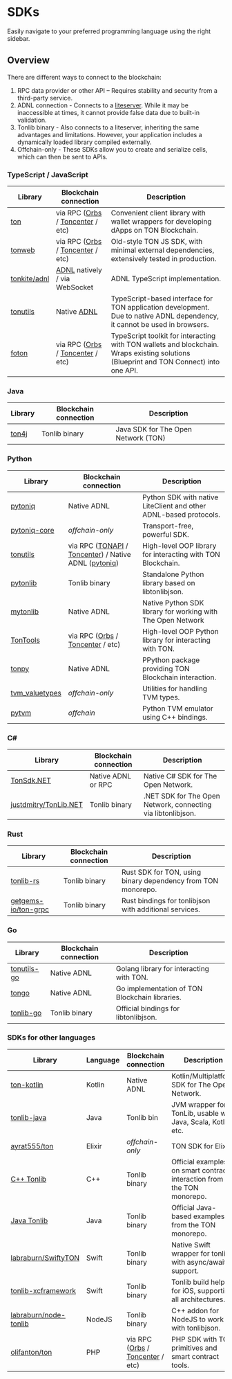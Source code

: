 # SDKs

Easily navigate to your preferred programming language using the right sidebar.


## Overview

There are different ways to connect to the blockchain:
1. RPC data provider or other API – Requires stability and security from a third-party service.
2. ADNL connection - Connects to a [liteserver](/v3/guidelines/nodes/running-nodes/liteserver-node). While it may be inaccessible at times, it cannot provide false data due to built-in validation.
3. Tonlib binary - Also connects to a liteserver, inheriting the same advantages and limitations. However, your application includes a dynamically loaded library compiled externally.
4. Offchain-only - These SDKs allow you to create and serialize cells, which can then be sent to APIs.


### TypeScript / JavaScript

| Library |	Blockchain connection |	Description |
|---------|------------------|--------------|
|[ton](https://github.com/ton-org/ton)|via RPC ([Orbs](https://www.orbs.com/ton-access/) / [Toncenter](https://toncenter.com/api/v2/) / etc)|Convenient client library with wallet wrappers for developing dApps on TON Blockchain.|
|[tonweb](https://github.com/toncenter/tonweb)|via RPC ([Orbs](https://www.orbs.com/ton-access/) / [Toncenter](https://toncenter.com/api/v2/) / etc)|Old-style TON JS SDK, with minimal external dependencies, extensively tested in production.|
|[tonkite/adnl](https://github.com/tonkite/adnl)|[ADNL](/v3/documentation/network/protocols/adnl/adnl-tcp) natively / via WebSocket| ADNL TypeScript implementation. |
|[tonutils](https://github.com/thekiba/tonutils)|Native [ADNL](/v3/documentation/network/protocols/adnl/adnl-tcp)| TypeScript-based interface for TON application development. Due to native ADNL dependency, it cannot be used in browsers.|
|[foton](https://foton.sh/)|via RPC ([Orbs](https://www.orbs.com/ton-access/) / [Toncenter](https://toncenter.com/api/v2/) / etc)|TypeScript toolkit for interacting with TON wallets and blockchain. Wraps existing solutions (Blueprint and TON Connect) into one API.|

### Java
| Library |	Blockchain connection |	Description |
|---------|------------------|--------------|
| [ton4j](https://github.com/neodix42/ton4j) | Tonlib binary | Java SDK for The Open Network (TON) |


### Python

<!-- tonsdk dropped due to invalid cells serialization, it is deprecated now -->

| Library |	Blockchain connection |	Description |
|---------|------------------|--------------|
|[pytoniq](https://github.com/yungwine/pytoniq) |Native ADNL| Python SDK with native LiteClient and other ADNL-based protocols. |
|[pytoniq-core](https://github.com/yungwine/pytoniq-core) |	*offchain-only* | Transport-free, powerful SDK. |
|[tonutils](https://github.com/nessshon/tonutils) |	via RPC ([TONAPI](https://tonapi.io/api-v2) / [Toncenter](https://toncenter.com/api/v3/)) / Native ADNL ([pytoniq](https://github.com/yungwine/pytoniq))| High-level OOP library for interacting with TON Blockchain. |
|[pytonlib](https://github.com/toncenter/pytonlib)|Tonlib binary| Standalone Python library based on libtonlibjson. |
|[mytonlib](https://github.com/igroman787/mytonlib)|Native ADNL| Native Python SDK library for working with The Open Network |
|[TonTools](https://github.com/yungwine/TonTools)|via RPC ([Orbs](https://www.orbs.com/ton-access/) / [Toncenter](https://toncenter.com/api/v2/) / etc)|High-level OOP Python library for interacting with TON.|
|[tonpy](https://github.com/disintar/tonpy)|Native ADNL| PPython package providing TON Blockchain interaction. |
|[tvm_valuetypes](https://github.com/toncenter/tvm_valuetypes)|*offchain-only*| Utilities for handling TVM types. |
|[pytvm](https://github.com/yungwine/pytvm) | *offchain* | Python TVM emulator using C++ bindings. |


### C#

| Library |	Blockchain connection |	Description |
|---------|------------------|--------------|
|[TonSdk.NET](https://github.com/continuation-team/TonSdk.NET)|Native ADNL or RPC|Native C# SDK for The Open Network. |
|[justdmitry/TonLib.NET](https://github.com/justdmitry/TonLib.NET) |Tonlib binary|.NET SDK for The Open Network, connecting via libtonlibjson.|


### Rust

| Library |	Blockchain connection |	Description |
|---------|------------------|--------------|
|[tonlib-rs](https://github.com/ston-fi/tonlib-rs)|Tonlib binary| Rust SDK for TON, using binary dependency from TON monorepo.|
|[getgems-io/ton-grpc](https://github.com/getgems-io/ton-grpc)|Tonlib binary| Rust bindings for tonlibjson with additional services.|


### Go

| Library |	Blockchain connection |	Description |
|---------|------------------|--------------|
|[tonutils-go](https://github.com/xssnick/tonutils-go)|Native ADNL|Golang library for interacting with TON.|
|[tongo](https://github.com/tonkeeper/tongo)|Native ADNL|Go implementation of TON Blockchain libraries.|
|[tonlib-go](https://github.com/ton-blockchain/tonlib-go)|Tonlib binary|Official bindings for libtonlibjson.|


### SDKs for other languages

| Library |	Language |	Blockchain connection |	Description |
|---------|----------|-------|--------------|
|[ton-kotlin](https://github.com/ton-community/ton-kotlin)|Kotlin|Native ADNL |Kotlin/Multiplatform SDK for The Open Network.|
|[tonlib-java](https://github.com/ton-blockchain/tonlib-java)	| Java |	Tonlib bin	 | JVM wrapper for TonLib, usable with Java, Scala, Kotlin, etc.|
|[ayrat555/ton](https://github.com/ayrat555/ton) | Elixir | *offchain-only* | TON SDK for Elixir.|
|[C++ Tonlib](https://github.com/ton-blockchain/ton/tree/master/example/cpp)|C++|Tonlib binary|Official examples on smart contract interaction from the TON monorepo.|.
|[Java Tonlib](https://github.com/ton-blockchain/tonlib-java)|Java|Tonlib binary|Official Java-based examples from the TON monorepo.|
|[labraburn/SwiftyTON](https://github.com/labraburn/SwiftyTON)|Swift|Tonlib binary|Native Swift wrapper for tonlib with async/await support.|
|[tonlib-xcframework](https://github.com/labraburn/tonlib-xcframework)|Swift|Tonlib binary|Tonlib build helper for iOS, supporting all architectures.|
|[labraburn/node-tonlib](https://github.com/labraburn/node-tonlib)|NodeJS|Tonlib binary|C++ addon for NodeJS to work with tonlibjson.|
|[olifanton/ton](https://github.com/olifanton/ton)|PHP|via RPC ([Orbs](https://www.orbs.com/ton-access/) / [Toncenter](https://toncenter.com/api/v2/) / etc)|PHP SDK with TON primitives and smart contract tools.|
